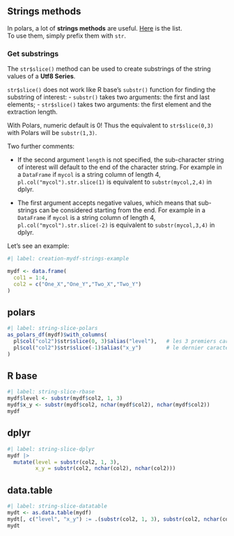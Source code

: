 ## Strings methods

In polars, a lot of **strings methods** are useful. [Here](https://pola-rs.github.io/polars/py-polars/html/reference/series/string.html) is the list.  
To use them, simply prefix them with `str`.

### Get substrings

The `str$slice()` method can be used to create substrings of the string values 
of a **Utf8 Series**.  

`str$slice()` does not work like R base's `substr()` function for finding the substring of interest:
- `substr()` takes two arguments: the first and last elements;
- `str$slice()` takes two arguments: the first element and the extraction length.

::: {.callout-important}
With Polars, numeric default is 0! Thus the equivalent to `str$slice(0,3)` with Polars will be `substr(1,3)`.
:::

Two further comments:  

- If the second argument `length` is not specified, the sub-character string of interest will default to the end of the character string. For example in a `DataFrame` if `mycol` is a string column of length 4, `pl.col("mycol").str.slice(1)` is equivalent to `substr(mycol,2,4)` in dplyr.

- The first argument accepts negative values, which means that sub-strings can be considered starting from the end. For example in a `DataFrame` if `mycol` is a string column of length 4, `pl.col("mycol").str.slice(-2)` is equivalent to `substr(mycol,3,4)` in dplyr.

Let's see an example:

```r
#| label: creation-mydf-strings-example

mydf <- data.frame(
  col1 = 1:4,
  col2 = c("One_X","One_Y","Two_X","Two_Y")
)
```

::: {.panel-tabset}
## polars

```r
#| label: string-slice-polars
as_polars_df(mydf)$with_columns(
  pl$col("col2")$str$slice(0, 3)$alias("level"),   # les 3 premiers caractères
  pl$col("col2")$str$slice(-1)$alias("x_y")        # le dernier caractère
)
```

## R base

```r
#| label: string-slice-rbase
mydf$level <- substr(mydf$col2, 1, 3)
mydf$x_y <- substr(mydf$col2, nchar(mydf$col2), nchar(mydf$col2))
mydf
```

## dplyr

```r
#| label: string-slice-dplyr
mydf |>
  mutate(level = substr(col2, 1, 3),
         x_y = substr(col2, nchar(col2), nchar(col2)))
```

## data.table

```r
#| label: string-slice-datatable
mydt <- as.data.table(mydf) 
mydt[, c("level", "x_y") := .(substr(col2, 1, 3), substr(col2, nchar(col2), nchar(col2)))]
mydt
```
:::
